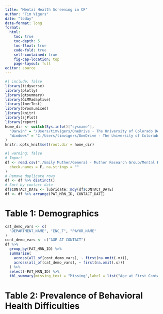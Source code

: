```yaml
---
title: "Mental Health Screening in CF"
author: "Tim Vigers"
date: "today"
date-format: long
format:
  html:
    toc: true
    toc-depth: 5
    toc-float: true
    code-fold: true
    self-contained: true
    fig-cap-location: top
    page-layout: full
editor: source
---
```


```r
#| include: false
library(tidyverse)
library(plotly)
library(gtsummary)
library(GLMMadaptive)
library(lmerTest)
library(broom.mixed)
library(knitr)
library(sjPlot)
library(report)
home_dir <- switch(Sys.info()["sysname"],
  "Darwin" = "/Users/timvigers/OneDrive - The University of Colorado Denver/Vigers/CF",
  "Windows" = "C:/Users/timvigers/OneDrive - The University of Colorado Denver/Vigers/CF"
)
knitr::opts_knit$set(root.dir = home_dir)
```

```r
#| warning: false
# Import
df <- read.csv("./Emily Muther/General - Muther Research Group/Mental Health Screening/Data_Raw/PSC_Full_Data_data_11-11-22.csv",
  check.names = F, na.strings = ""
)
# Remove duplicate rows
df <- df %>% distinct()
# Sort by contact date
df$CONTACT_DATE <- lubridate::mdy(df$CONTACT_DATE)
df <- df %>% arrange(PAT_MRN_ID, CONTACT_DATE)
```

# Table 1: Demographics

```r
cat_demo_vars <- c(
  "DEPARTMENT_NAME", "ENC_T", "PAYOR_NAME"
)
cont_demo_vars <- c("AGE AT CONTACT")
df %>%
  group_by(PAT_MRN_ID) %>%
  summarise(
    across(all_of(cont_demo_vars), ~ first(na.omit(.x))),
    across(all_of(cat_demo_vars), ~ first(na.omit(.x)))
  ) %>%
  select(-PAT_MRN_ID) %>%
  tbl_summary(missing_text = "Missing",label = list("Age at First Contact" = "AGE AT CONTACT"))
```

# Table 2: Prevalence of Behavioral Health Difficulties

```r

```

